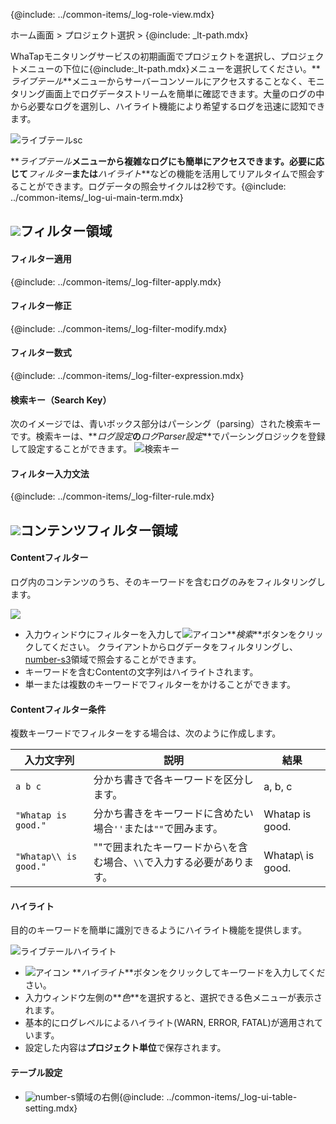 {@include: ../common-items/_log-role-view.mdx}

ホーム画面 > プロジェクト選択 > {@include: _lt-path.mdx}

WhaTapモニタリングサービスの初期画面でプロジェクトを選択し、プロジェクトメニューの下位に{@include:\_lt-path.mdx}メニューを選択してください。**_ライブテール_**メニューからサーバーコンソールにアクセスすることなく、モニタリング画面上でログデータストリームを簡単に確認できます。大量のログの中から必要なログを選別し、ハイライト機能により希望するログを迅速に認知できます。 

![ライブテールsc](/img/log-live-tail.png)

**_ライブテール_**メニューから複雑なログにも簡単にアクセスできます。必要に応じて**_フィルター_**または**_ハイライト_**などの機能を活用してリアルタイムで照会することができます。ログデータの照会サイクルは2秒です。{@include: ../common-items/_log-ui-main-term.mdx}

## ![](/img/number-01.png)フィルター領域

#### フィルター適用

{@include: ../common-items/_log-filter-apply.mdx} 

#### フィルター修正

{@include: ../common-items/_log-filter-modify.mdx}

#### フィルター数式

{@include: ../common-items/_log-filter-expression.mdx}

#### 検索キー（Search Key）

次のイメージでは、青いボックス部分はパーシング（parsing）された検索キーです。検索キーは、**_ログ設定_**の**_ログParser設定_**でパーシングロジックを登録して設定することができます。
![検索キー](https://img.whatap.io/media/images/livetail_007_parsed_key.png)

#### フィルター入力文法

{@include: ../common-items/_log-filter-rule.mdx} 

## ![](/img/number-02.png)コンテンツフィルター領域

#### Contentフィルター

ログ内のコンテンツのうち、そのキーワードを含むログのみをフィルタリングします。 

![](https://img.whatap.io/media/images/livetail_008_contents_filter.png)

-   入力ウィンドウにフィルターを入力して![アイコン](/img/ic-search.svg)**_検索_**ボタンをクリックしてください。 クライアントからログデータをフィルタリングし、[number-s3](/img/number-03.png)領域で照会することができます。 
-   キーワードを含むContentの文字列はハイライトされます。
-   単一または複数のキーワードでフィルターをかけることができます。

<!-- whatap is good~whatap is the best -->

#### Contentフィルター条件

複数キーワードでフィルターをする場合は、次のように作成します。

| 入力文字列                 | 説明                                       | 結果                |
| --------------------- | ---------------------------------------- | ----------------- |
| `a b c`               | 分かち書きで各キーワードを区分します。                      | a, b, c           |
| `"Whatap is good."`   | 分かち書きをキーワードに含めたい場合`''`または`""`で囲みます。      | Whatap is good.   |
| `"Whatap\\ is good."` | ""で囲まれたキーワードから`\`を含む場合、`\\`で入力する必要があります。 | Whatap\\ is good. |

#### ハイライト

目的のキーワードを簡単に識別できるようにハイライト機能を提供します。

![ライブテールハイライト](/img/lt-highlight.png)

-   ![アイコン](/img/ic-highlight.svg) **_ハイライト_**ボタンをクリックしてキーワードを入力してください。 
-   入力ウィンドウ左側の**_色_**を選択すると、選択できる色メニューが表示されます。 
-   基本的にログレベルによるハイライト(<span class='logwr'>WARN</span>, <span class='loger'>ERROR</span>, <span class='logft'>FATAL</span>)が適用されています。   
-   設定した内容は**プロジェクト単位**で保存されます。  

#### テーブル設定

-   ![number-s](/img/number-02.png)領域の右側{@include: ../common-items/_log-ui-table-setting.mdx}
